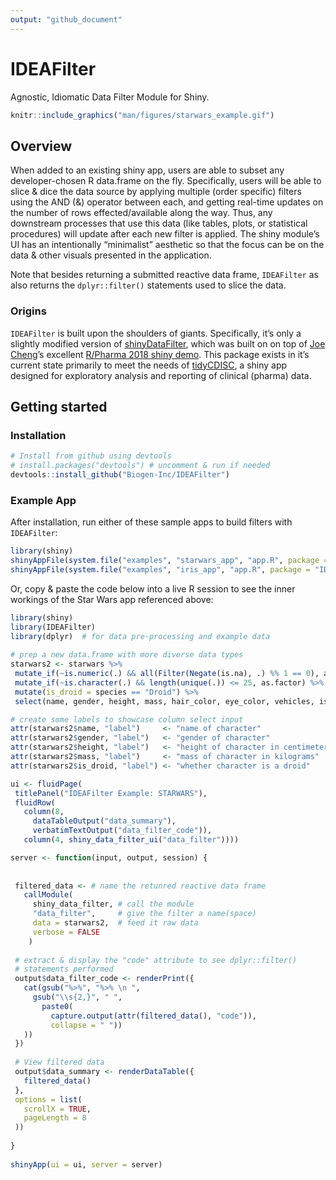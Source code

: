 ```yaml
---
output: "github_document"
---
```


# IDEAFilter 

Agnostic, Idiomatic Data Filter Module for Shiny.

```r
knitr::include_graphics("man/figures/starwars_example.gif")
```

## Overview

When added to an existing shiny app, users are able to subset any developer-chosen R data.frame on the fly. Specifically, users will be able to slice & dice the data source by applying multiple (order specific) filters using the AND (&) operator between each, and getting real-time updates on the number of rows effected/available along the way. Thus, any downstream processes that use this data (like tables, plots, or statistical procedures) will update after each new filter is applied. The shiny module's UI has an intentionally "minimalist" aesthetic so that the focus can be on the data & other visuals presented in the application.

Note that besides returning a submitted reactive data frame, `IDEAFilter` as also returns the `dplyr::filter()` statements used to slice the data.

### Origins

`IDEAFilter` is built upon the shoulders of giants. Specifically, it's only a slightly modified version of [shinyDataFilter](https://github.com/dgkf/shinyDataFilter), which was built on on top of [Joe Cheng](https://github.com/jcheng5)'s excellent [R/Pharma 2018 shiny demo](https://github.com/jcheng5/rpharma-demo). This package exists in it's current state primarily to meet the needs of [tidyCDISC](https://github.com/Biogen-Inc/tidyCDISC), a shiny app designed for exploratory analysis and reporting of clinical (pharma) data.

## Getting started

### Installation

```r
# Install from github using devtools
# install.packages("devtools") # uncomment & run if needed
devtools::install_github("Biogen-Inc/IDEAFilter")

```


### Example App

After installation, run either of these sample apps to build filters with `IDEAFilter`:

```r
library(shiny)
shinyAppFile(system.file("examples", "starwars_app", "app.R", package = "IDEAFilter"))
shinyAppFile(system.file("examples", "iris_app", "app.R", package = "IDEAFilter"))
```

Or, copy & paste the code below into a live R session to see the inner workings of the Star Wars app referenced above:

```r
library(shiny)
library(IDEAFilter)
library(dplyr)  # for data pre-processing and example data
 
# prep a new data.frame with more diverse data types
starwars2 <- starwars %>%
 mutate_if(~is.numeric(.) && all(Filter(Negate(is.na), .) %% 1 == 0), as.integer) %>%
 mutate_if(~is.character(.) && length(unique(.)) <= 25, as.factor) %>%
 mutate(is_droid = species == "Droid") %>%
 select(name, gender, height, mass, hair_color, eye_color, vehicles, is_droid)

# create some labels to showcase column select input
attr(starwars2$name, "label")     <- "name of character"
attr(starwars2$gender, "label")   <- "gender of character"
attr(starwars2$height, "label")   <- "height of character in centimeters"
attr(starwars2$mass, "label")     <- "mass of character in kilograms"
attr(starwars2$is_droid, "label") <- "whether character is a droid"

ui <- fluidPage(
 titlePanel("IDEAFilter Example: STARWARS"),
 fluidRow(
   column(8, 
     dataTableOutput("data_summary"),
     verbatimTextOutput("data_filter_code")),
   column(4, shiny_data_filter_ui("data_filter"))))

server <- function(input, output, session) {
  
  
 filtered_data <- # name the retunred reactive data frame
   callModule(
     shiny_data_filter, # call the module
     "data_filter",     # give the filter a name(space)
     data = starwars2,  # feed it raw data
     verbose = FALSE
    )
 
 # extract & display the "code" attribute to see dplyr::filter()
 # statements performed
 output$data_filter_code <- renderPrint({
   cat(gsub("%>%", "%>% \n ", 
     gsub("\\s{2,}", " ", 
       paste0(
         capture.output(attr(filtered_data(), "code")), 
         collapse = " "))
   ))
 })
 
 # View filtered data
 output$data_summary <- renderDataTable({
   filtered_data() 
 }, 
 options = list(
   scrollX = TRUE,
   pageLength = 8
 ))
 
}
 
shinyApp(ui = ui, server = server)
```